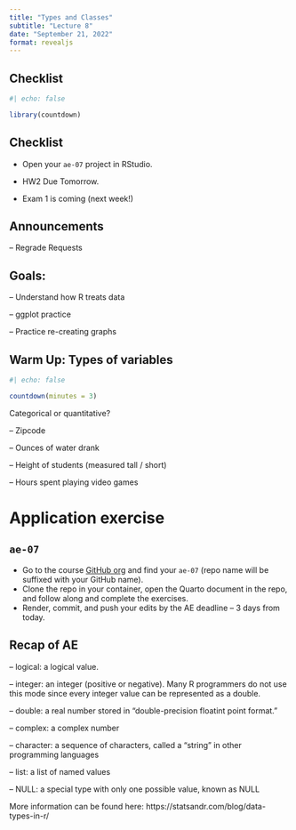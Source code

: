 ```yaml
---
title: "Types and Classes"
subtitle: "Lecture 8"
date: "September 21, 2022"
format: revealjs
---
```


## Checklist

```r
#| echo: false

library(countdown)
```

## Checklist 

-   Open your `ae-07` project in RStudio.

-   HW2 Due Tomorrow.

-   Exam 1 is coming (next week!)

## Announcements 

-- Regrade Requests

## Goals:

-- Understand how R treats data

-- ggplot practice

-- Practice re-creating graphs

## Warm Up: Types of variables

```r
#| echo: false

countdown(minutes = 3)
```


Categorical or quantitative?

-- Zipcode 

-- Ounces of water drank 

-- Height of students (measured tall / short)

-- Hours spent playing video games

# Application exercise

## `ae-07`

-   Go to the course [GitHub org](https://github.com/sta199-f22-2) and find your `ae-07` (repo name will be suffixed with your GitHub name).
-   Clone the repo in your container, open the Quarto document in the repo, and follow along and complete the exercises.
-   Render, commit, and push your edits by the AE deadline -- 3 days from today.

## Recap of AE {.smaller}

-- logical: a logical value.

-- integer: an integer (positive or negative). Many R programmers do not use this mode since every integer value can be represented as a double.

-- double: a real number stored in “double-precision floatint point format.”

-- complex: a complex number

-- character: a sequence of characters, called a “string” in other programming languages

-- list: a list of named values

-- NULL: a special type with only one possible value, known as NULL

More information can be found here: https://statsandr.com/blog/data-types-in-r/
